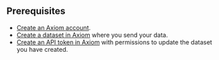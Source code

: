 ## Prerequisites

- [Create an Axiom account](https://app.axiom.co/register).
- [Create a dataset in Axiom](/reference/datasets) where you send your data.
- [Create an API token in Axiom](/reference/tokens) with permissions to update the dataset you have created.
